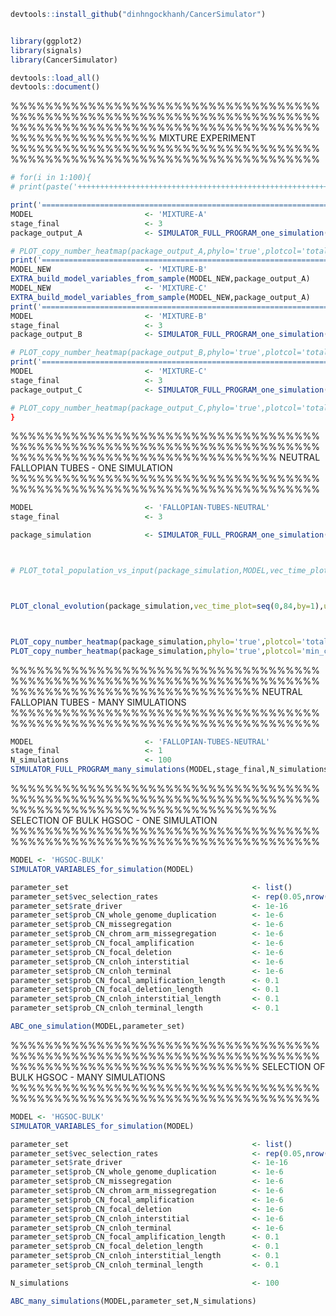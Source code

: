 ```r
devtools::install_github("dinhngockhanh/CancerSimulator")


library(ggplot2)
library(signals)
library(CancerSimulator)

devtools::load_all()
devtools::document()
```

%%%%%%%%%%%%%%%%%%%%%%%%%%%%%%%%%%%%%%%%%%%%%%%%%%%%%%%%%%%%%%%%%%%%%%%%
%%%%%%%%%%%%%%%%%%%%%%%%%%%%%%%%%%%%%%%%%%%%%%%%%%%%% MIXTURE EXPERIMENT
%%%%%%%%%%%%%%%%%%%%%%%%%%%%%%%%%%%%%%%%%%%%%%%%%%%%%%%%%%%%%%%%%%%%%%%%

```r
# for(i in 1:100){
# print(paste('++++++++++++++++++++++++++++++++++++++++++++++++++++++++++++++++++++++++++++++++   SIMULATION ',i,sep=''))

print('================================================================================   PART A')
MODEL                         <- 'MIXTURE-A'
stage_final                   <- 3
package_output_A              <- SIMULATOR_FULL_PROGRAM_one_simulation(MODEL,stage_final)

# PLOT_copy_number_heatmap(package_output_A,phylo='true',plotcol='total_copy')
print('================================================================================   PREPARE INITIAL STATE FOR EXPERIMENTS B AND C')
MODEL_NEW                     <- 'MIXTURE-B'
EXTRA_build_model_variables_from_sample(MODEL_NEW,package_output_A)
MODEL_NEW                     <- 'MIXTURE-C'
EXTRA_build_model_variables_from_sample(MODEL_NEW,package_output_A)
print('================================================================================   PART B')
MODEL                         <- 'MIXTURE-B'
stage_final                   <- 3
package_output_B              <- SIMULATOR_FULL_PROGRAM_one_simulation(MODEL,stage_final)

# PLOT_copy_number_heatmap(package_output_B,phylo='true',plotcol='total_copy')
print('================================================================================   PART C')
MODEL                         <- 'MIXTURE-C'
stage_final                   <- 3
package_output_C              <- SIMULATOR_FULL_PROGRAM_one_simulation(MODEL,stage_final)

# PLOT_copy_number_heatmap(package_output_C,phylo='true',plotcol='total_copy')
}
```



%%%%%%%%%%%%%%%%%%%%%%%%%%%%%%%%%%%%%%%%%%%%%%%%%%%%%%%%%%%%%%%%%%%%%%%%
%%%%%%%%%%%%%%%%%%%%%%%%%%%%%%% NEUTRAL FALLOPIAN TUBES - ONE SIMULATION
%%%%%%%%%%%%%%%%%%%%%%%%%%%%%%%%%%%%%%%%%%%%%%%%%%%%%%%%%%%%%%%%%%%%%%%%

```r
MODEL                         <- 'FALLOPIAN-TUBES-NEUTRAL'
stage_final                   <- 3

package_simulation            <- SIMULATOR_FULL_PROGRAM_one_simulation(MODEL,stage_final)



# PLOT_total_population_vs_input(package_simulation,MODEL,vec_time_plot=seq(0,84,by=1),unit='year')



PLOT_clonal_evolution(package_simulation,vec_time_plot=seq(0,84,by=1),unit='year')



PLOT_copy_number_heatmap(package_simulation,phylo='true',plotcol='total_copy')
PLOT_copy_number_heatmap(package_simulation,phylo='true',plotcol='min_copy')
```

%%%%%%%%%%%%%%%%%%%%%%%%%%%%%%%%%%%%%%%%%%%%%%%%%%%%%%%%%%%%%%%%%%%%%%%%
%%%%%%%%%%%%%%%%%%%%%%%%%%%%% NEUTRAL FALLOPIAN TUBES - MANY SIMULATIONS
%%%%%%%%%%%%%%%%%%%%%%%%%%%%%%%%%%%%%%%%%%%%%%%%%%%%%%%%%%%%%%%%%%%%%%%%

```r
MODEL                         <- 'FALLOPIAN-TUBES-NEUTRAL'
stage_final                   <- 1
N_simulations                 <- 100
SIMULATOR_FULL_PROGRAM_many_simulations(MODEL,stage_final,N_simulations)
```

%%%%%%%%%%%%%%%%%%%%%%%%%%%%%%%%%%%%%%%%%%%%%%%%%%%%%%%%%%%%%%%%%%%%%%%%
%%%%%%%%%%%%%%%%%%%%%%%%%%%%%%% SELECTION OF BULK HGSOC - ONE SIMULATION
%%%%%%%%%%%%%%%%%%%%%%%%%%%%%%%%%%%%%%%%%%%%%%%%%%%%%%%%%%%%%%%%%%%%%%%%

```r
MODEL <- 'HGSOC-BULK'
SIMULATOR_VARIABLES_for_simulation(MODEL)

parameter_set                                         <- list()
parameter_set$vec_selection_rates                     <- rep(0.05,nrow(driver_library))
parameter_set$rate_driver                             <- 1e-16
parameter_set$prob_CN_whole_genome_duplication        <- 1e-6
parameter_set$prob_CN_missegregation                  <- 1e-6
parameter_set$prob_CN_chrom_arm_missegregation        <- 1e-6
parameter_set$prob_CN_focal_amplification             <- 1e-6
parameter_set$prob_CN_focal_deletion                  <- 1e-6
parameter_set$prob_CN_cnloh_interstitial              <- 1e-6
parameter_set$prob_CN_cnloh_terminal                  <- 1e-6
parameter_set$prob_CN_focal_amplification_length      <- 0.1
parameter_set$prob_CN_focal_deletion_length           <- 0.1
parameter_set$prob_CN_cnloh_interstitial_length       <- 0.1
parameter_set$prob_CN_cnloh_terminal_length           <- 0.1

ABC_one_simulation(MODEL,parameter_set)
```

%%%%%%%%%%%%%%%%%%%%%%%%%%%%%%%%%%%%%%%%%%%%%%%%%%%%%%%%%%%%%%%%%%%%%%%%
%%%%%%%%%%%%%%%%%%%%%%%%%%%%% SELECTION OF BULK HGSOC - MANY SIMULATIONS
%%%%%%%%%%%%%%%%%%%%%%%%%%%%%%%%%%%%%%%%%%%%%%%%%%%%%%%%%%%%%%%%%%%%%%%%

```r
MODEL <- 'HGSOC-BULK'
SIMULATOR_VARIABLES_for_simulation(MODEL)

parameter_set                                         <- list()
parameter_set$vec_selection_rates                     <- rep(0.05,nrow(driver_library))
parameter_set$rate_driver                             <- 1e-16
parameter_set$prob_CN_whole_genome_duplication        <- 1e-6
parameter_set$prob_CN_missegregation                  <- 1e-6
parameter_set$prob_CN_chrom_arm_missegregation        <- 1e-6
parameter_set$prob_CN_focal_amplification             <- 1e-6
parameter_set$prob_CN_focal_deletion                  <- 1e-6
parameter_set$prob_CN_cnloh_interstitial              <- 1e-6
parameter_set$prob_CN_cnloh_terminal                  <- 1e-6
parameter_set$prob_CN_focal_amplification_length      <- 0.1
parameter_set$prob_CN_focal_deletion_length           <- 0.1
parameter_set$prob_CN_cnloh_interstitial_length       <- 0.1
parameter_set$prob_CN_cnloh_terminal_length           <- 0.1

N_simulations                                         <- 100

ABC_many_simulations(MODEL,parameter_set,N_simulations)
```
